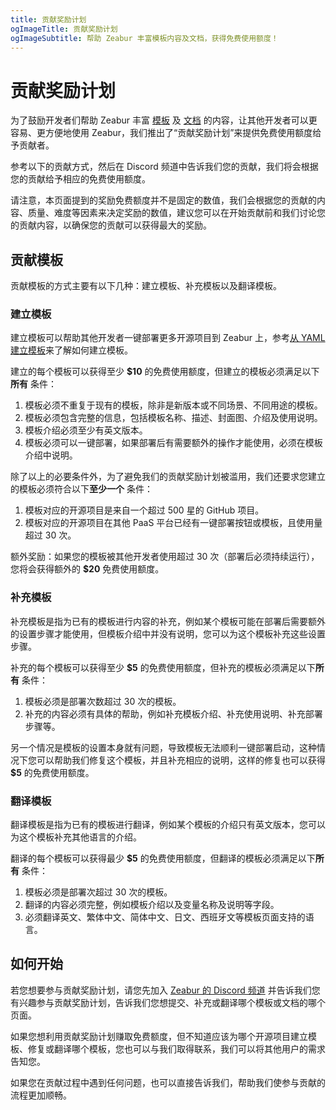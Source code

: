 ```yaml
---
title: 贡献奖励计划
ogImageTitle: 贡献奖励计划
ogImageSubtitle: 帮助 Zeabur 丰富模板内容及文档，获得免费使用额度！
---
```


# 贡献奖励计划

为了鼓励开发者们帮助 Zeabur 丰富 [模板](https://zeabur.com/templates) 及 [文档](https://zeabur.com/docs) 的内容，让其他开发者可以更容易、更方便地使用 Zeabur，我们推出了“贡献奖励计划”来提供免费使用额度给予贡献者。

参考以下的贡献方式，然后在 Discord 频道中告诉我们您的贡献，我们将会根据您的贡献给予相应的免费使用额度。

请注意，本页面提到的奖励免费额度并不是固定的数值，我们会根据您的贡献的内容、质量、难度等因素来决定奖励的数值，建议您可以在开始贡献前和我们讨论您的贡献内容，以确保您的贡献可以获得最大的奖励。

## 贡献模板

贡献模板的方式主要有以下几种：建立模板、补充模板以及翻译模板。

### 建立模板

建立模板可以帮助其他开发者一键部署更多开源项目到 Zeabur 上，参考[从 YAML 建立模板](../template/template-in-code)来了解如何建立模板。

建立的每个模板可以获得至少 **$10** 的免费使用额度，但建立的模板必须满足以下**所有** 条件：

1. 模板必须不重复于现有的模板，除非是新版本或不同场景、不同用途的模板。
2. 模板必须包含完整的信息，包括模板名称、描述、封面图、介绍及使用说明。
3. 模板介绍必须至少有英文版本。
4. 模板必须可以一键部署，如果部署后有需要额外的操作才能使用，必须在模板介绍中说明。

除了以上的必要条件外，为了避免我们的贡献奖励计划被滥用，我们还要求您建立的模板必须符合以下**至少一个** 条件：

1. 模板对应的开源项目是来自一个超过 500 星的 GitHub 项目。
2. 模板对应的开源项目在其他 PaaS 平台已经有一键部署按钮或模板，且使用量超过 30 次。

额外奖励：如果您的模板被其他开发者使用超过 30 次（部署后必须持续运行），您将会获得额外的 **$20** 免费使用额度。

### 补充模板

补充模板是指为已有的模板进行内容的补充，例如某个模板可能在部署后需要额外的设置步骤才能使用，但模板介绍中并没有说明，您可以为这个模板补充这些设置步骤。

补充的每个模板可以获得至少 **$5** 的免费使用额度，但补充的模板必须满足以下**所有** 条件：

1. 模板必须是部署次数超过 30 次的模板。
2. 补充的内容必须有具体的帮助，例如补充模板介绍、补充使用说明、补充部署步骤等。

另一个情况是模板的设置本身就有问题，导致模板无法顺利一键部署启动，这种情况下您可以帮助我们修复这个模板，并且补充相应的说明，这样的修复也可以获得 **$5** 的免费使用额度。

### 翻译模板

翻译模板是指为已有的模板进行翻译，例如某个模板的介绍只有英文版本，您可以为这个模板补充其他语言的介绍。

翻译的每个模板可以获得最少 **$5** 的免费使用额度，但翻译的模板必须满足以下**所有** 条件：

1. 模板必须是部署次超过 30 次的模板。
2. 翻译的内容必须完整，例如模板介绍以及变量名称及说明等字段。
3. 必须翻译英文、繁体中文、简体中文、日文、西班牙文等模板页面支持的语言。

## 如何开始

若您想要参与贡献奖励计划，请您先加入 [Zeabur 的 Discord 频道](https://zeabur.com/dc) 并告诉我们您有兴趣参与贡献奖励计划，告诉我们您想提交、补充或翻译哪个模板或文档的哪个页面。

如果您想利用贡献奖励计划赚取免费额度，但不知道应该为哪个开源项目建立模板、修复或翻译哪个模板，您也可以与我们取得联系，我们可以将其他用户的需求告知您。

如果您在贡献过程中遇到任何问题，也可以直接告诉我们，帮助我们使参与贡献的流程更加顺畅。
